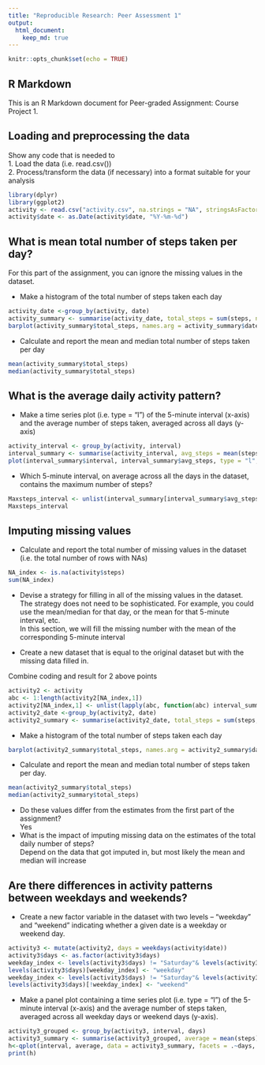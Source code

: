 ```yaml
---
title: "Reproducible Research: Peer Assessment 1"
output: 
  html_document:
    keep_md: true
---
```


```r
knitr::opts_chunk$set(echo = TRUE)
```

## R Markdown

This is an R Markdown document for Peer-graded Assignment: Course Project 1.

## Loading and preprocessing the data
Show any code that is needed to  
1. Load the data (i.e. read.csv())  
2. Process/transform the data (if necessary) into a format suitable for your analysis

```r
library(dplyr)
library(ggplot2)
activity <- read.csv("activity.csv", na.strings = "NA", stringsAsFactors = FALSE)
activity$date <- as.Date(activity$date, "%Y-%m-%d")
```

## What is mean total number of steps taken per day?
For this part of the assignment, you can ignore the missing values in the dataset.  

- Make a histogram of the total number of steps taken each day  
```r
activity_date <-group_by(activity, date)
activity_summary <- summarise(activity_date, total_steps = sum(steps, na.rm = TRUE), mean_steps = mean(steps, na.rm = TRUE), median_steps = median(steps, na.rm = TRUE))
barplot(activity_summary$total_steps, names.arg = activity_summary$date)
```
  
- Calculate and report the mean and median total number of steps taken per day  
```r
mean(activity_summary$total_steps)
median(activity_summary$total_steps)
```
  
## What is the average daily activity pattern?
  
- Make a time series plot (i.e. type = "l") of the 5-minute interval (x-axis) and the average number of steps taken, averaged across all days (y-axis)  
```r
activity_interval <- group_by(activity, interval)
interval_summary <- summarise(activity_interval, avg_steps = mean(steps, na.rm = TRUE))
plot(interval_summary$interval, interval_summary$avg_steps, type = "l", xlab = "Interval", ylab ="average steps")
```

- Which 5-minute interval, on average across all the days in the dataset, contains the maximum number of steps?  
```r
Maxsteps_interval <- unlist(interval_summary[interval_summary$avg_steps == max(interval_summary$avg_steps),1])
Maxsteps_interval
```

## Imputing missing values
  
- Calculate and report the total number of missing values in the dataset (i.e. the total number of rows with NAs)
```r
NA_index <- is.na(activity$steps)
sum(NA_index)
```
  
- Devise a strategy for filling in all of the missing values in the dataset. The strategy does not need to be sophisticated. For example, you could use the mean/median for that day, or the mean for that 5-minute interval, etc.  
In this section, we will fill the missing number with the mean of the corresponding 5-minute interval
  
- Create a new dataset that is equal to the original dataset but with the missing data filled in.

Combine coding and result for 2 above points
```r
activity2 <- activity
abc <- 1:length(activity2[NA_index,1])
activity2[NA_index,1] <- unlist(lapply(abc, function(abc) interval_summary[(activity2[abc,3] == interval_summary$interval),2]))
activity2_date <-group_by(activity2, date)
activity2_summary <- summarise(activity2_date, total_steps = sum(steps, na.rm = TRUE), mean_steps = mean(steps, na.rm = TRUE), median_steps = median(steps, na.rm = TRUE))
```
  
- Make a histogram of the total number of steps taken each day   
```r
barplot(activity2_summary$total_steps, names.arg = activity2_summary$date)
```
  
- Calculate and report the mean and median total number of steps taken per day. 
```r
mean(activity2_summary$total_steps)
median(activity2_summary$total_steps)
```
  
- Do these values differ from the estimates from the first part of the assignment?  
Yes  
- What is the impact of imputing missing data on the estimates of the total daily number of steps?  
Depend on the data that got imputed in, but most likely the mean and median will increase  
  
## Are there differences in activity patterns between weekdays and weekends?
  
- Create a new factor variable in the dataset with two levels -- "weekday" and "weekend" indicating whether a given date is a weekday or weekend day.  
```r
activity3 <- mutate(activity2, days = weekdays(activity$date))
activity3$days <- as.factor(activity3$days)
weekday_index <- levels(activity3$days) != "Saturday"& levels(activity3$days) != "Sunday"
levels(activity3$days)[weekday_index] <- "weekday"
weekday_index <- levels(activity3$days) != "Saturday"& levels(activity3$days) != "Sunday"
levels(activity3$days)[!weekday_index] <- "weekend"
```
  
- Make a panel plot containing a time series plot (i.e. type = "l") of the 5-minute interval (x-axis) and the average number of steps taken, averaged across all weekday days or weekend days (y-axis). 
```r
activity3_grouped <- group_by(activity3, interval, days)
activity3_summary <- summarise(activity3_grouped, average = mean(steps))
h<-qplot(interval, average, data = activity3_summary, facets = .~days, geom = "line")
print(h)
```
